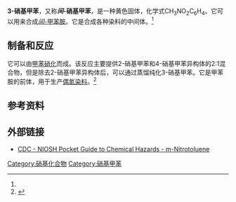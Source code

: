 {{Chembox
| Name = 3-硝基甲苯
| ImageFile = M-Nitrotoluol.svg
| ImageSize = 100
| IUPACName = 1-Methyl-3-nitro-benzene<br />1-甲基-3-硝基甲苯
| OtherNames = ''m''-硝基甲苯
|Section1={{Chembox Identifiers
| CASNo = 99-08-1
| CASNo_Ref = {{cascite|correct|CAS}}
| UNII_Ref = {{fdacite|correct|FDA}}
| UNII = 29A9W826KQ
| PubChem = 7422
| ChemSpiderID = 21106146
| ChEBI = 39931
| SMILES = O=[N+]([O-])c1cccc(C)c1
| InChI =1S/C7H7NO2/c1-6-3-2-4-7(5-6)8(9)10/h2-5H,1H3
  }}
|Section2={{Chembox Properties
| C=7 | H=7 | N=1 | O=2
| Appearance = 黄色液体<ref name=PGCH/>
| Odor = 芳香<ref name=PGCH/>
| Density = 1.1581 g·cm<sup>−3</sup> @ 20°C <ref name="CRC_85"/>
| MeltingPtC = 15.5
| Melting_notes = <ref name="CRC_85">{{Cite book | editor = Lide DR | title = CRC handbook of chemistry and physics: a ready-reference book of chemical and physical data | year = 2004 | edition = 85 | publisher = CRC Press | location = Boca Ratan Florida | isbn = 0-8493-0485-7 | url-access = registration | url = https://archive.org/details/crchandbookofche81lide }}</ref>
| BoilingPtC = 232
| Boiling_notes = <ref name="CRC_85"/>
| Solubility = 0.05% (20°C)<ref name=PGCH/>
| VaporPressure = 0.1 mmHg (20°C)<ref name=PGCH/>
| MagSus = -72.71·10<sup>−6</sup> cm<sup>3</sup>/mol
  }}
|Section3={{Chembox Hazards
| MainHazards = 
| FlashPtF = 223
| FlashPt_notes = <ref name=PGCH/>
| ExploLimits = 1.6%-?<ref name=PGCH/>
| AutoignitionPt = 
| PEL = TWA 5 ppm (30 mg/m<sup>3</sup>) [皮肤] <ref name=PGCH>{{PGCH|0463}}</ref>
  }}
}}

'''3-硝基甲苯'''，又称'''''间''-硝基甲苯'''，是一种黄色固体，化学式CH<sub>3</sub>NO<sub>2</sub>C<sub>6</sub>H<sub>4</sub>。它可以用来合成[[甲苯胺|''间''-甲苯胺]]。它是合成各种染料的中间体。<ref name=Booth/>

==制备和反应==
它可以由[[甲苯|甲苯]][[硝化|硝化]]而成。该反应主要提供2-硝基甲苯和4-硝基甲苯异构体的2∶1混合物，但是除去2-硝基甲苯异构体后，可以通过蒸馏纯化3-硝基甲苯。它是甲苯胺的前体，用于生产[[偶氮染料|偶氮染料]]。<ref name=Booth>{{Ullmann|author=Gerald Booth|title=Nitro Compounds, Aromatic|year=2007|doi=10.1002/14356007.a17_411}}</ref>

== 参考资料==
{{reflist}}

==外部链接==
*[https://www.cdc.gov/niosh/npg/npgd0463.html CDC - NIOSH Pocket Guide to Chemical Hazards -  m-Nitrotoluene]{{Wayback|url=https://www.cdc.gov/niosh/npg/npgd0463.html |date=20200915005321 }}

{{DEFAULTSORT:Nitrotoluene, 3-}}
[[Category:硝基化合物|Category:硝基化合物]]
[[Category:硝基甲苯|Category:硝基甲苯]]